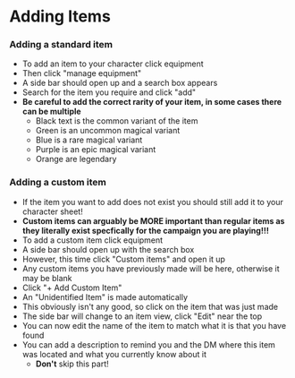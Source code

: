 

<Meta title="Foundry VTT/Adding Items & Custom Items" />

# Adding Items

### Adding a standard item

 - To add an item to your character click equipment
 - Then click "manage equipment"
 - A side bar should open up and a search box appears
 - Search for the item you require and click "add"
 - **Be careful to add the correct rarity of your item, in some cases there can be multiple**
    - Black text is the common variant of the item
    - Green is an uncommon magical variant
    - Blue is a rare magical variant
    - Purple is an epic magical variant
    - Orange are legendary

### Adding a custom item

 - If the item you want to add does not exist you should still add it to your character sheet!
 - **Custom items can arguably be MORE important than regular items as they literally exist specfically for the campaign you are playing!!!**
 - To add a custom item click equipment
 - A side bar should open up with the search box
 - However, this time click "Custom items" and open it up
 - Any custom items you have previously made will be here, otherwise it may be blank
 - Click "+ Add Custom Item"
 - An "Unidentified Item" is made automatically
 - This obviously isn't any good, so click on the item that was just made
 - The side bar will change to an item view, click "Edit" near the top
 - You can now edit the name of the item to match what it is that you have found
 - You can add a description to remind you and the DM where this item was located and what you currently know about it
    - **Don't** skip this part!
